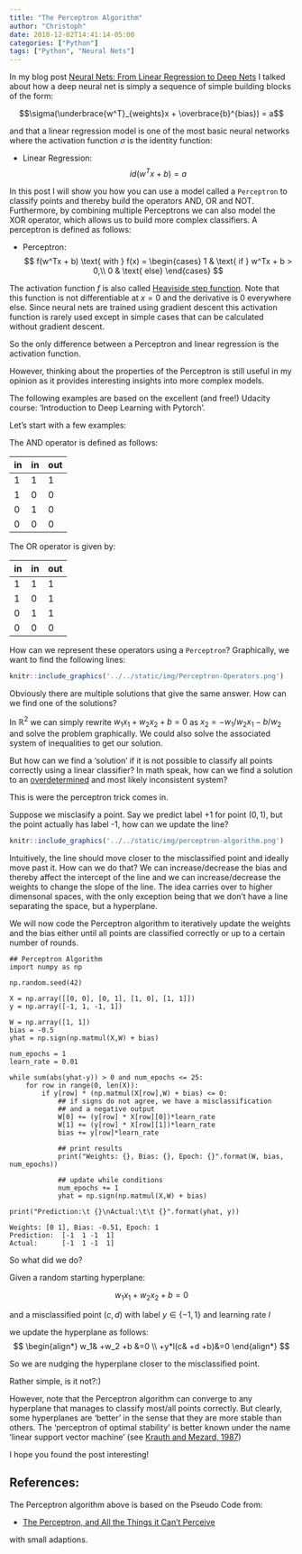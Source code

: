 ```yaml
---
title: "The Perceptron Algorithm"
author: "Christoph"
date: 2018-12-02T14:41:14-05:00
categories: ["Python"]
tags: ["Python", "Neural Nets"]
---
```


In my blog post [Neural Nets: From Linear Regression to Deep Nets](https://harlecin.netlify.com/post/neural-nets-from-scratch-in-r/) I talked about how a deep neural net is simply a sequence of simple building blocks of the form:

$$\sigma(\underbrace{w^T}_{weights}x + \overbrace{b}^{bias}) = a$$

and that a linear regression model is one of the most basic neural networks where the activation function $\sigma$ is the identity function:

- Linear Regression: $$id(w^Tx + b) = a$$

In this post I will show you how you can use a model called a `Perceptron` to classify points and thereby build the operators AND, OR and NOT. Furthermore, by combining multiple Perceptrons we can also model the XOR operator, which allows us to build more complex classifiers. A perceptron is defined as follows:

- Perceptron: 
$$
f(w^Tx + b) \text{ with } f(x) = \begin{cases}
1 & \text{ if } w^Tx + b > 0,\\
0 & \text{ else}
\end{cases}
$$

The activation function $f$ is also called [Heaviside step function](https://en.wikipedia.org/wiki/Heaviside_step_function). Note that this function is not differentiable at $x = 0$ and the derivative is 0 everywhere else. Since neural nets are trained using gradient descent this activation function is rarely used except in simple cases that can be calculated without gradient descent. 

So the only difference between a Perceptron and linear regression is the activation function. 

However, thinking about the properties of the Perceptron is still useful in my opinion as it provides interesting insights into more complex models.

The following examples are based on the excellent (and free!) Udacity course: 'Introduction to Deep Learning with Pytorch'.

Let's start with a few examples:

The AND operator is defined as follows:

| in 	| in 	| out 	|
|----	|----	|-----	|
| 1  	| 1  	| 1   	|
| 1  	| 0  	| 0   	|
| 0  	| 1  	| 0   	|
| 0  	| 0  	| 0   	|

The OR operator is given by:

| in 	| in 	| out 	|
|----	|----	|-----	|
| 1  	| 1  	| 1   	|
| 1  	| 0  	| 1   	|
| 0  	| 1  	| 1   	|
| 0  	| 0  	| 0   	|

How can we represent these operators using a `Perceptron`? Graphically, we want to find the following lines:
```r
knitr::include_graphics('../../static/img/Perceptron-Operators.png')
```

Obviously there are multiple solutions that give the same answer. How can we find one of the solutions?

In $\mathbb{R}^2$ we can simply rewrite $w_1x_1 + w_2x_2 + b = 0$ as $x_2 = -w_1/w_2x_1 - b/w_2$ and solve the problem graphically. We could also solve the associated system of inequalities to get our solution.

But how can we find a 'solution' if it is not possible to classify all points correctly using a linear classifier? In math speak, how can we find a solution to an [overdetermined](https://en.wikipedia.org/wiki/Overdetermined_system#Exact_solutions) and most likely inconsistent system?

This is were the perceptron trick comes in.

Suppose we misclasify a point. Say we predict label +1 for point $(0,1)$, but the point actually has label -1, how can we update the line?

```r
knitr::include_graphics('../../static/img/perceptron-algorithm.png')
```

Intuitively, the line should move closer to the misclassified point and ideally move past it. How can we do that? We can increase/decrease the bias and thereby affect the intercept of the line and we can increase/decrease the weights to change the slope of the line. The idea carries over to higher dimensonal spaces, with the only exception being that we don't have a line separating the space, but a hyperplane.

We will now code the Perceptron algorithm to iteratively update the weights and the bias either until all points are classified correctly or up to a certain number of rounds.


```
## Perceptron Algorithm
import numpy as np

np.random.seed(42)

X = np.array([[0, 0], [0, 1], [1, 0], [1, 1]])
y = np.array([-1, 1, -1, 1])

W = np.array([1, 1])
bias = -0.5
yhat = np.sign(np.matmul(X,W) + bias)

num_epochs = 1
learn_rate = 0.01

while sum(abs(yhat-y)) > 0 and num_epochs <= 25:
    for row in range(0, len(X)):
        if y[row] * (np.matmul(X[row],W) + bias) <= 0:
            ## if signs do not agree, we have a misclassification
            ## and a negative output
            W[0] += (y[row] * X[row][0])*learn_rate
            W[1] += (y[row] * X[row][1])*learn_rate
            bias += y[row]*learn_rate
            
            ## print results
            print("Weights: {}, Bias: {}, Epoch: {}".format(W, bias, num_epochs))
            
            ## update while conditions
            num_epochs += 1
            yhat = np.sign(np.matmul(X,W) + bias)

print("Prediction:\t {}\nActual:\t\t {}".format(yhat, y))
```

    Weights: [0 1], Bias: -0.51, Epoch: 1
    Prediction:	 [-1  1 -1  1]
    Actual:		 [-1  1 -1  1]
    

So what did we do?

Given a random starting hyperplane:

$$w_1x_1 +w_2x_2 +b=0$$

and a misclassified point $(c,d)$ with label $y \in \{-1,1\}$ and learning rate $l$

we update the hyperplane as follows:
$$
\begin{align*}
w_1& +w_2 +b &=0 \\
+y*l(c&  +d  +b)&=0 
\end{align*}
$$

So we are nudging the hyperplane closer to the misclassified point.

Rather simple, is it not?:)

However, note that the Perceptron algorithm can converge to any hyperplane that manages to classify most/all points correctly. But clearly, some hyperplanes are 'better' in the sense that they are more stable than others. The 'perceptron of optimal stability' is better known under the name 'linear support vector machine' (see [Krauth and Mezard, 1987](http://www.lptms.u-psud.fr/membres/mezard/Pdf/87_MK_JPA.pdf)) 

I hope you found the post interesting!

## References:

The Perceptron algorithm above is based on the Pseudo Code from:

- [The Perceptron, and All the Things it Can't Perceive](https://jeremykun.com/2011/08/11/the-perceptron-and-all-the-things-it-cant-perceive/)

with small adaptions.
